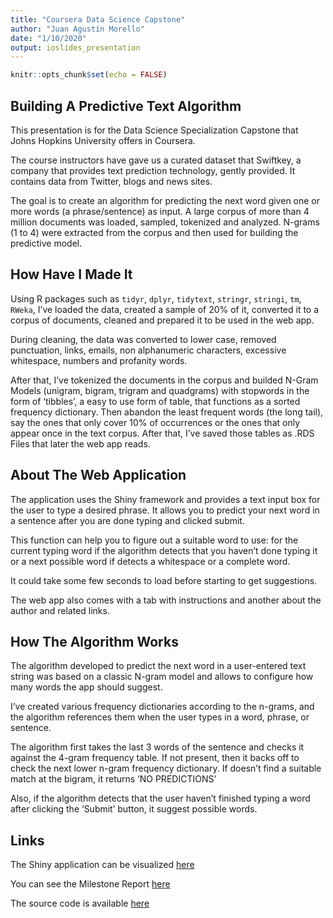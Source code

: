 ```yaml
---
title: "Coursera Data Science Capstone"
author: "Juan Agustín Morello"
date: "1/10/2020"
output: ioslides_presentation
---
```


```r
knitr::opts_chunk$set(echo = FALSE)
```

## Building A Predictive Text Algorithm

This presentation is for the Data Science Specialization Capstone that Johns Hopkins University offers in Coursera.

The course instructors have gave us a curated dataset that Swiftkey, a company that provides text prediction technology, gently provided. It contains data from Twitter, blogs and news sites.

The goal is to create an algorithm for predicting the next word given one or more words (a phrase/sentence) as input. A large corpus of more than 4 million documents was loaded, sampled, tokenized and analyzed. N-grams (1 to 4) were extracted from the corpus and then used for building the predictive model.

## How Have I Made It

Using R packages such as `tidyr`, `dplyr`, `tidytext`, `stringr`, `stringi`, `tm`, `RWeka`, I've loaded the data, created a sample of 20% of it, converted it to a corpus of documents, cleaned and prepared it to be used in the web app. 

During cleaning, the data was converted to lower case, removed punctuation, links, emails, non alphanumeric characters, excessive whitespace, numbers and profanity words.

After that, I've tokenized the documents in the corpus and builded N-Gram Models (unigram, bigram, trigram and quadgrams) with stopwords in the form of 'tibbles', a easy to use form of table, that functions as a sorted frequency dictionary. Then abandon the least frequent words (the long tail), say the ones that only cover 10% of occurrences or the ones that only appear once in the text corpus. After that, I've saved those tables as .RDS Files that later the web app reads.

## About The Web Application

The application uses the Shiny framework and provides a text input box for the user to type a desired phrase. It allows you to predict your next word in a sentence after you are done typing and clicked submit. 

This function can help you to figure out a suitable word to use: for the current typing word if the algorithm detects that you haven't done typing it or a next possible word if detects a whitespace or a complete word. 

It could take some few seconds to load before starting to get suggestions.

The web app also comes with a tab with instructions and another about the author and related links.

## How The Algorithm Works

The algorithm developed to predict the next word in a user-entered text string was based on a classic N-gram model and allows to configure how many words the app should suggest.

I've created various frequency dictionaries according to the n-grams, and the algorithm references them when the user types in a word, phrase, or sentence. 

The algorithm first takes the last 3 words of the sentence and checks it against the 4-gram frequency table. If not present, then it backs off to check the next lower n-gram frequency dictionary. If doesn't find a suitable match at the bigram, it returns 'NO PREDICTIONS'

Also, if the algorithm detects that the user haven't finished typing a word after clicking the 'Submit' button, it suggest possible words.

## Links

The Shiny application can be visualized [here]()

You can see the Milestone Report [here](https://rpubs.com/Katriel/dsc-milestone-report)

The source code is available [here]()


